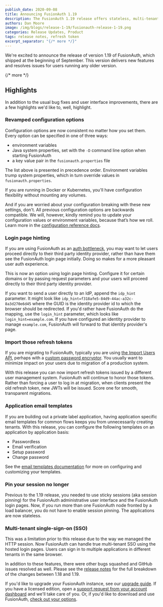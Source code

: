 ```yaml
---
publish_date: 2020-09-08 
title: Announcing FusionAuth 1.19
description: The FusionAuth 1.19 release offers stateless, multi-tenant Single-Sign-on (SSO), more flexible configuration, and more.
authors: Dan Moore
image: /img/blogs/release-1-19/fusionauth-release-1-19.png
categories: Release Updates, Product
tags: release notes, refresh token
excerpt_separator: "{/* more */}"
---
```


We're excited to announce the release of version 1.19 of FusionAuth, which shipped at the beginning of September. This version delivers new features and resolves issues for users running any older version.

{/* more */}

## Highlights

In addition to the usual bug fixes and user interface improvements, there are a few highlights we'd like to, well, highlight.

### Revamped configuration options

Configuration options are now consistent no matter how you set them. Every option can be specified in one of three ways:

* environment variables
* Java system properties, set with the `-D` command line option when starting FusionAuth
* a key value pair in the `fusionauth.properties` file

The list above is presented in precedence order. Environment variables trump system properties, which in turn override values in `fusionauth.properties`.

If you are running in Docker or Kubernetes, you'll have configuration flexibility without mounting any volumes.

And if you are worried about your configuration breaking with these new settings, don't. All previous configuration options are backwards compatible. We will, however, kindly remind you to update your configuration values or environment variables, because that’s how we roll. Learn more in the [configuration reference docs](/docs/v1/tech/reference/configuration).

### Login page hinting

If you are using FusionAuth as an [auth bottleneck](/blog/2020/07/08/auth-and-the-bottleneck-architecture), you may want to let users proceed directly to their third party identity provider, rather than have them see the FusionAuth login page initially. Doing so makes for a more pleasant user auth experience. 

This is now an option using login page hinting. Configure it for certain domains or by passing request parameters and your users will proceed directly to their third party identity provider.

If you want to send a user directly to an IdP, append the `idp_hint` parameter. It might look like `idp_hint=f318afe5-84d9-44ac-a32c-8a3d270e6d45` where the GUID is the identity provider id to which the browser should be redirected. If you'd rather have FusionAuth do the mapping, use the `login_hint` parameter, which looks like `login_hint=example.com`. If you have configured an identity provider to manage `example.com`, FusionAuth will forward to that identity provider's page.

### Import those refresh tokens

If you are migrating to FusionAuth, typically you are using [the Import Users API](/docs/v1/tech/apis/users#import-users), perhaps with a [custom password encryptor](/docs/v1/tech/plugins/custom-password-hashing). You usually want to minimize impact on your users due to migration of a production system. 

With this release you can now import refresh tokens issued by a different user management system. FusionAuth will continue to honor those tokens. Rather than forcing a user to log in at migration, when clients present the old refresh token, new JWTs will be issued. Score one for smooth, transparent migrations.

### Application email templates

If you are building out a private label application, having application specific email templates for common flows keeps you from unnecessarily creating tenants. With this release, you can configure the following templates on an application by application basis:

* Passwordless
* Email verification
* Setup password
* Change password

See the [email templates documentation](/docs/v1/tech/email-templates/) for more on configuring and customizing your templates.

### Pin your session no longer 

Previous to the 1.19 release, you needed to use sticky sessions (aka session pinning) for the FusionAuth administrative user interface and the FusionAuth login pages. Now, if you run more than one FusionAuth node fronted by a load balancer, you do not have to enable session pinning. The applications are now stateless.

### Multi-tenant single-sign-on (SSO)

This was a limitation prior to this release due to the way we managed the HTTP session. Now FusionAuth can handle true multi-tenant SSO using the hosted login pages. Users can sign in to multiple applications in different tenants in the same browser.

In addition to these features, there were other bugs squashed and GitHub issues resolved as well. Please see the [release notes](/docs/v1/tech/release-notes) for the full breakdown of the changes between 1.18 and 1.19. 

If you'd like to upgrade your FusionAuth instance, see our [upgrade guide](/docs/v1/tech/admin-guide/upgrade). If you have a licensed edition, open a <a href="https://account.fusionauth.io/account/support/" target="_blank">support request from your account dashboard</a> and we'll take care of you. Or, if you'd like to download and use FusionAuth, [check out your options](/pricing).


